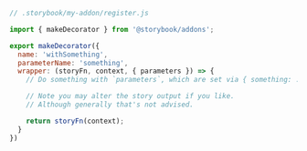 ```js
// .storybook/my-addon/register.js

import { makeDecorator } from '@storybook/addons';

export makeDecorator({
  name: 'withSomething',
  parameterName: 'something',
  wrapper: (storyFn, context, { parameters }) => {
    // Do something with `parameters`, which are set via { something: ... }

    // Note you may alter the story output if you like. 
    // Although generally that's not advised.

    return storyFn(context);
  }
})
```